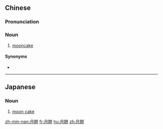 {{also|月饼}}
==Chinese==
{{zh-forms|s=月饼}}
{{wikipedia|lang=zh}}
{{wikipedia|Mooncake|lang=en}}

===Pronunciation===
{{zh-pron
|m=yuèbǐng,tl=y
|c=jyut6 beng2
|g=nyyot6 biang
|h=pfs=ngie̍t-piáng
|j=yeh4 bing2
|md=nguŏk-biāng
|mn=xm,tp:ge̍h-piáⁿ/qz:ge̍rh-piáⁿ/zz,kh:goe̍h-piáⁿ
|w=5hhyq pin,5nyioq pin
|x=ye6 bin3
|cat=n
}}

===Noun===
{{zh-noun}}

# [[mooncake]] {{gloss|a Chinese [[pastry]] traditionally eaten during the [[Mid-Autumn Festival]]}}

====Synonyms====
* {{zh-l|中秋餅}}

----

==Japanese==
{{ja-kanjitab}}

===Noun===
{{ja-noun|げっぺい}}

# [[moon cake]]

[[zh-min-nan:月餅]]
[[fr:月餅]]
[[hu:月餅]]
[[zh:月餅]]